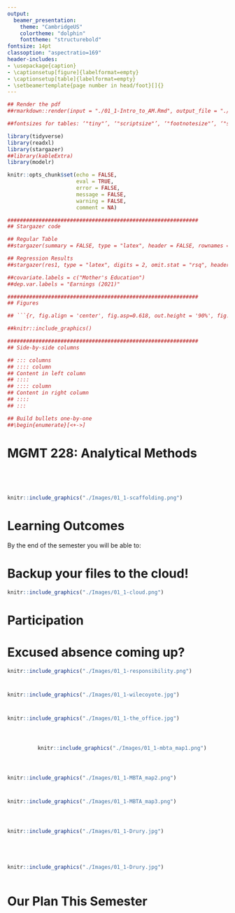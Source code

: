```yaml
---
output:
  beamer_presentation:
    theme: "CambridgeUS"
    colortheme: "dolphin"
    fonttheme: "structurebold"
fontsize: 14pt
classoption: "aspectratio=169"
header-includes:
- \usepackage{caption}
- \captionsetup[figure]{labelformat=empty}
- \captionsetup[table]{labelformat=empty}
- \setbeamertemplate{page number in head/foot}[]{}
---
```


```r
## Render the pdf
##rmarkdown::render(input = "./01_1-Intro_to_AM.Rmd", output_file = "./01_1-Intro_to_AM.pdf")

##fontsizes for tables: ‘"tiny"’, ‘"scriptsize"’, ‘"footnotesize"’, ‘"small"’, ‘"normalsize"’, ‘"large"’, ‘"Large"’, ‘"LARGE"’, ‘"huge"’, ‘"Huge"’

library(tidyverse)
library(readxl)
library(stargazer)
##library(kableExtra)
library(modelr)

knitr::opts_chunk$set(echo = FALSE,
                      eval = TRUE,
                      error = FALSE,
                      message = FALSE,
                      warning = FALSE,
                      comment = NA)

#############################################################
## Stargazer code

## Regular Table
##stargazer(summary = FALSE, type = "latex", header = FALSE, rownames = FALSE, float = FALSE)

## Regression Results
##stargazer(res1, type = "latex", digits = 2, omit.stat = "rsq", header = FALSE, font.size = "footnotesize", star.cutoffs = .05, notes = "*p < 0.05", notes.append = FALSE, dep.var.caption = "", float = FALSE)

##covariate.labels = c("Mother's Education")
##dep.var.labels = "Earnings (2021)"

#############################################################
## Figures

## ```{r, fig.align = 'center', fig.asp=0.618, out.height = '90%', fig.width = 5}

##knitr::include_graphics()

#############################################################
## Side-by-side columns

## ::: columns
## :::: column
## Content in left column
## ::::
## :::: column
## Content in right column
## ::::
## :::

## Build bullets one-by-one
##\begin{enumerate}[<+->]

```


# MGMT 228: Analytical Methods

\begin{center}
\begin{Large}
Use the web to find us an example of "statistics" being used in the world to make an argument.

\vspace{.2in}

\textbf{ANY} and \textbf{ALL} examples welcome.

\end{Large}

\vspace{.5in}

Justin Leinaweaver (Spring 2022)
\end{center}



#
::: columns
:::: column
\vspace{1in}

\begin{center}
\begin{huge}
Introductions
\end{huge}
\end{center}
::::
:::: column
\begin{huge}
\begin{itemize}
\item Name
\vspace{.2in}
\item Year in school
\vspace{.2in}
\item Major
\vspace{.2in}
\item Dream job
\end{itemize}
\end{huge}
::::
:::



#
\begin{center}
\begin{huge}
What is something you learned in intro statistics (MATH 227) that has proved useful in your life?
\end{huge}
\end{center}



#
\begin{center}
\begin{huge}
What is something you learned in intro statistics (MATH 227)? 

\vspace{.5in}

Optional: ...that has proved useful in your life?
\end{huge}
\end{center}



#
```r
knitr::include_graphics("./Images/01_1-scaffolding.png")
```


# Learning Outcomes

By the end of the semester you will be able to:

\begin{enumerate}
\item Collect and critically evaluate data from a variety of sources (e.g. government sources, surveys, etc.)

\item Use basic data analytics tools to support decision-making (e.g. univariate, bivariate and multivariate approaches including regression), and

\item Apply a set of more advanced tools that expand the utility of these models (e.g. forecasting, seasonality, nonlinearity, constrained dependent variables, etc.).
\end{enumerate}



# Backup your files to the cloud!
```r
knitr::include_graphics("./Images/01_1-cloud.png")
```


# 
\begin{center}
```r
tibble(
    Grade = c("Participation", "Visualizations Report", "Simple OLS Report", "Multiple OLS Report", "Final Report"),
    Proportion = c(25, 15, 20, 20, 20)
) %>%
    mutate(
        Proportion = str_c(Proportion, '%')
    ) %>%
    rename(" " = Proportion) %>%
    stargazer(summary = FALSE, rownames = FALSE, header = FALSE, float = FALSE, font.size = "LARGE")
```
\end{center}



# Participation

\begin{Large}
\begin{itemize}
\item Get to class on time,
\vspace{.2in}
\item Have the materials you need to be productive,
\vspace{.2in}
\item Do the work in class, and
\vspace{.2in}
\item Save your work.
\end{itemize}
\end{Large}



# Excused absence coming up?

```r
knitr::include_graphics("./Images/01_1-responsibility.png")
```

\begin{center}
\begin{Large}
It is your responsibility to notify me and to complete a make-up assignment.
\end{Large}
\end{center}



# 
```r
knitr::include_graphics("./Images/01_1-wilecoyote.jpg")
```


# 
```r
knitr::include_graphics("./Images/01_1-the_office.jpg")
```


#
\begin{center}
\begin{huge}
\textbf{What is a model?}
\end{huge}
\end{center}


#
::: columns
:::: column
\vspace{1in}
\begin{center}
\begin{LARGE}
\textbf{The Boston "T"}
\end{LARGE}
\end{center}
::::
:::: column
```r
knitr::include_graphics("./Images/01_1-mbta_map1.png")
```
::::
:::



# 
```r
knitr::include_graphics("./Images/01_1-MBTA_map2.png")
```


# 
```r
knitr::include_graphics("./Images/01_1-MBTA_map3.png")
```


#
::: columns
:::: column
```r
knitr::include_graphics("./Images/01_1-Drury.jpg")
```
::::
:::: column
\vspace{.5in}

\begin{large}
Maps are:
\begin{itemize}
\item Neither true nor false
\item Limited in their accuracy
\item Partial representations
\item Useful for only some uses
\item A reflection of the interests of the designer
\end{itemize}
\end{large}
::::
:::



#
::: columns
:::: column
```r
knitr::include_graphics("./Images/01_1-Drury.jpg")
```
::::
:::: column
\vspace{.5in}

\begin{large}
\textbf{Scientific models} are:
\begin{itemize}
\item Neither true nor false
\item Limited in their accuracy
\item Partial representations
\item Useful for only some uses
\item A reflection of the interests of the designer
\end{itemize}
\end{large}
::::
:::



# Our Plan This Semester

\begin{Large}
\textbf{Build models to answer questions with data}

\begin{itemize}
\item What drives economic investment in US states? 

\item Why do some countries attract greater levels of international investment than others?

\item What explains why some individuals make more money than others?
\end{itemize}
\end{Large}
